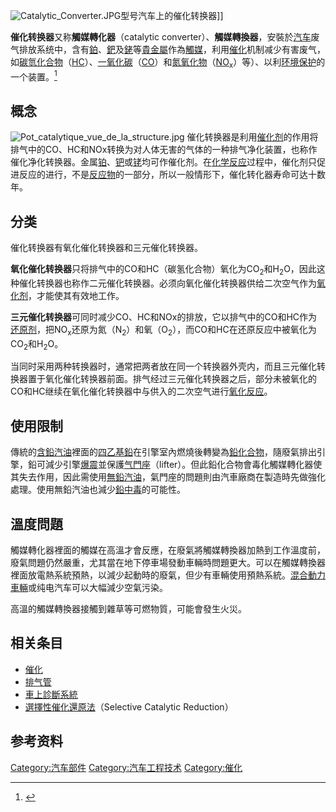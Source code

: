 [[File:Catalytic_Converter.JPG|thumb]]型号汽车上的催化转换器]]

'''催化转换器'''又称'''觸媒轉化器'''（catalytic converter）、'''觸媒轉換器'''，安裝於[[汽车|汽车]]废气排放系统中，含有[[鉑|鉑]]、[[鈀|鈀]]及[[銠|銠]]等[[貴金屬|貴金屬]]作為[[觸媒|觸媒]]，利用[[催化|催化]]机制减少有害废气，如[[碳氫化合物|碳氫化合物]]（[[烴|HC]]）、[[一氧化碳|一氧化碳]]（[[一氧化碳|CO]]）和[[氮氧化物|氮氧化物]]（[[氮氧化物|NO<sub>x</sub>]]）等）、以利[[环境保护|环境保护]]的一个装置。<ref>{{Cite web |url=https://scitechvista.nat.gov.tw/c/s2jY.htm |title=改善環境的仙丹 |accessdate=2018-05-30 |archive-date=2020-09-15 |archive-url=https://web.archive.org/web/20200915015707/https://scitechvista.nat.gov.tw/c/s2jY.htm |dead-url=no }}</ref>

==概念==
[[File:Pot_catalytique_vue_de_la_structure.jpg|thumb]]
催化转换器是利用[[催化剂|催化剂]]的作用将排气中的CO、HC和NOx转换为对人体无害的气体的一种排气净化装置，也称作催化净化转换器。金属[[铂|铂]]、[[钯|钯]]或[[铑|铑]]均可作催化剂。在[[化学反应|化学反应]]过程中，催化剂只促进反应的进行，不是[[反应物|反应物]]的一部分，所以一般情形下，催化转化器寿命可达十数年。

==分类==

催化转换器有氧化催化转换器和三元催化转换器。

'''氧化催化转换器'''只将排气中的CO和HC（碳氢化合物）氧化为CO<sub>2</sub>和H<sub>2</sub>O，因此这种催化转换器也称作二元催化转换器。必须向氧化催化转换器供给二次空气作为[[氧化剂|氧化剂]]，才能使其有效地工作。

'''三元催化转换器'''可同时减少CO、HC和NOx的排放，它以排气中的CO和HC作为[[还原剂|还原剂]]，把NO<sub>x</sub>还原为氮（N<sub>2</sub>）和氧（O<sub>2</sub>），而CO和HC在还原反应中被氧化为CO<sub>2</sub>和H<sub>2</sub>O。

当同时采用两种转换器时，通常把两者放在同一个转换器外壳内，而且三元催化转换器置于氧化催化转换器前面。排气经过三元催化转换器之后，部分未被氧化的CO和HC继续在氧化催化转换器中与供入的二次空气进行[[氧化反应|氧化反应]]。

== 使用限制 ==
傳統的[[汽油#分類|含鉛汽油]]裡面的[[四乙基鉛|四乙基鉛]]在引擎室內燃燒後轉變為[[鉛化合物|鉛化合物]]，隨廢氣排出引擎，鉛可減少引擎[[爆震|爆震]]並保護[[气門座|气門座]]（lifter）。但此鉛化合物會毒化觸媒轉化器使其失去作用，因此需使用[[無鉛汽油|無鉛汽油]]，氣門座的問題則由汽車廠商在製造時先做強化處理。使用無鉛汽油也減少[[鉛中毒|鉛中毒]]的可能性。

== 溫度問題 ==
觸媒轉化器裡面的觸媒在高溫才會反應，在廢氣將觸媒轉換器加熱到工作溫度前，廢氣問題仍然嚴重，尤其當在地下停車場發動車輛時問題更大。可以在觸媒轉換器裡面放電熱系統預熱，以減少起動時的廢氣，但少有車輛使用預熱系統。[[混合動力車輛|混合動力車輛]]或纯电汽车可以大幅減少空氣污染。

高溫的觸媒轉換器接觸到雜草等可燃物質，可能會發生火災。

==相关条目==
*[[催化|催化]]
*[[排气管|排气管]]
*[[車上診斷系統|車上診斷系統]]
*[[選擇性催化還原法|選擇性催化還原法]]（Selective Catalytic Reduction）

==参考资料==
{{reflist}}

{{零件與附件}}
{{Automotive engine}}

{{Authority control}}
[[Category:汽车部件|Category:汽车部件]]
[[Category:汽车工程技术|Category:汽车工程技术]]
[[Category:催化|Category:催化]]